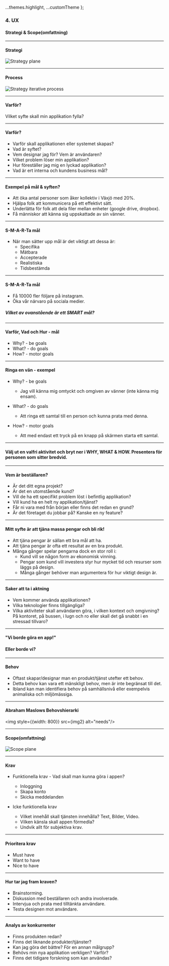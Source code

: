 
  ...themes.highlight,
  ...customTheme
};



### 4. UX
#### Strategi & Scope(omfattning)


---

#### Strategi
<img src={img0} alt="Strategy plane"/>


---

#### Process
<img src={img1} alt="Strategy iterative process"/>


---

#### Varför?
Vilket syfte skall min applikation fylla?


---

#### Varför?

* Varför skall applikationen eller systemet skapas?
* Vad är syftet?
* Vem designar jag för? Vem är användaren?
* Vilket problem löser min applikation?
* Hur föreställer jag mig en lyckad applikation?
* Vad är ert interna och kundens business mål?


---

#### Exempel på mål & syften?

* Att öka antal personer som åker kollektiv i Växjö med 20%.
* Hjälpa folk att kommunicera på ett effektivt sätt.
* Underlätta för folk att dela filer mellan enheter (google drive, dropbox).
* Få människor att känna sig uppskattade av sin vänner.


---

#### S-M-A-R-Ta mål

* När man sätter upp mål är det viktigt att dessa är:
  * Specifika
  * Mätbara
  * Accepterade
  * Realistiska
  * Tidsbestämda
	


---

#### S-M-A-R-Ta mål

* Få 10000 fler följare på instagram.
* Öka vår närvaro på sociala medier.

##### Vilket av ovanstående är ett SMART mål?


---

#### Varför, Vad och Hur - mål

* Why? - be goals
* What? - do goals
* How? - motor goals


---

#### Ringa en vän - exempel

* Why? - be goals
	
  * Jag vill känna mig omtyckt och omgiven av vänner (inte känna mig ensam).
	
* What? - do goals
	
  * Att ringa ett samtal till en person och kunna prata med denna.
	
* How? - motor goals
	
  * Att med endast ett tryck på en knapp på skärmen starta ett samtal.
	


---

#### Välj ut en valfri aktivitet och bryt ner i WHY, WHAT & HOW. Presentera för personen som sitter bredvid.


---

#### Vem är beställaren?

* Är det ditt egna projekt?
* Är det en utomstående kund?
* Vill de ha ett specifikt problem löst i befintlig applikation?
* Vill kund ha en helt ny applikation/tjänst?
* Får ni vara med från början eller finns det redan en grund?
* Är det företaget du jobbar på? Kanske en ny feature?


---

#### Mitt syfte är att tjäna massa pengar och bli rik!

* Att tjäna pengar är sällan ett bra mål att ha.
* Att tjäna pengar är ofta ett resultat av en bra produkt.
* Många gånger spelar pengarna dock en stor roll i:
  * Kund vill se någon form av ekonomisk vinning.
  * Pengar som kund vill investera styr hur mycket tid och resurser som läggs på design.
  * Många gånger behöver man argumentera för hur viktigt design är.
	


---

#### Saker att ta i aktning

* Vem kommer använda applikationen?
* Vilka teknologier finns tillgängliga?
* Vilka aktiviteter skall användaren göra, i vilken kontext och omgivning? På kontoret, på bussen, i lugn och ro eller skall det gå snabbt i en stressad tillvaro?


---

#### "Vi borde göra en app!"
#### Eller borde vi?

---

#### Behov

* Oftast skapar/designar man en produkt/tjänst utefter ett behov.
* Detta behov kan vara ett mänskligt behov, men är inte begränsat till det.
* Ibland kan man identifiera behov på samhällsnivå eller exempelvis animaliska och miljömässiga.


---

#### Abraham Maslows Behovshierarki
<img style={{width: 800}} src={img2} alt="needs"/>


---

#### Scope(omfattning)
<img src={img3} alt="Scope plane"/>


---

#### Krav

* Funktionella krav - Vad skall man kunna göra i appen?
  * Inloggning
  * Skapa konto
  * Skicka meddelanden
	
* Icke funktionella krav
  * Vilket innehåll skall tjänsten innehålla? Text, Bilder, Video.
  * Vilken känsla skall appen förmedla?
  * Undvik allt för subjektiva krav.
	


---

#### Prioritera krav

* Must have
* Want to have
* Nice to have


---

#### Hur tar jag fram kraven?

* Brainstorming.
* Diskussion med beställaren och andra involverade.
* Intervjua och prata med tilltänkta användare.
* Testa designen mot användare.


---

#### Analys av konkurrenter

* Finns produkten redan?
* Finns det liknande produkter/tjänster?
* Kan jag göra det bättre? För en annan målgrupp?
* Behövs min nya applikation verkligen? Varför?
* Finns det tidigare forskning som kan användas?
